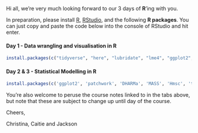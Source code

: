 Hi all, we're very much looking forward to our 3 days of **R**'ing with you. 

In preparation, please install [R](https://rstudio-education.github.io/hopr/starting.html), [RStudio](https://posit.co/download/rstudio-desktop/), and the following **R packages**. You can just copy and paste the code below into the console of RStudio and hit enter.

#### **Day 1 - Data wrangling and visualisation in R**

```r
install.packages(c("tidyverse", "here", "lubridate", "lme4", "ggplot2", "patchwork"))
```

#### **Day 2 & 3 - Statistical Modelling in R**

```r
install.packages(c('ggplot2', 'patchwork', 'DHARMa', 'MASS', 'Hmsc', 'tmap', 'sf', 'terra', 'tidyr', 'vegan', 'dplyr', 'ggcorrplot', 'fields'))
```

You're also welcome to peruse the course notes linked to in the tabs above, but note that these are subject to change up until day of the course.

Cheers,

Christina, Caitie and Jackson
